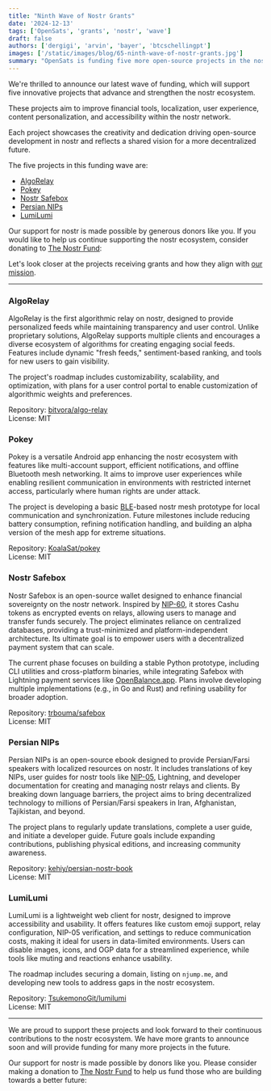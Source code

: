 ```yaml
---
title: "Ninth Wave of Nostr Grants"
date: '2024-12-13'
tags: ['OpenSats', 'grants', 'nostr', 'wave']
draft: false
authors: ['dergigi', 'arvin', 'bayer', 'btcschellingpt']
images: ['/static/images/blog/65-ninth-wave-of-nostr-grants.jpg']
summary: "OpenSats is funding five more open-source projects in the nostr ecosystem."
---
```


We're thrilled to announce our latest wave of funding, which will support five
innovative projects that advance and strengthen the nostr ecosystem.

These projects aim to improve financial tools, localization, user experience,
content personalization, and accessibility within the nostr network.

Each project showcases the creativity and dedication driving open-source
development in nostr and reflects a shared vision for a more decentralized
future.

The five projects in this funding wave are:

- [AlgoRelay](#algorelay)
- [Pokey](#pokey)
- [Nostr Safebox](#nostr-safebox)
- [Persian NIPs](#persian-nips)
- [LumiLumi](#lumilumi)

Our support for nostr is made possible by generous donors like you. If you would
like to help us continue supporting the nostr ecosystem, consider donating to
[The Nostr Fund](/funds/nostr):

<center>
    <DonateToNostrFundButton/>
</center>

Let's look closer at the projects receiving grants and how they align with [our
mission](/mission).

---

### AlgoRelay

AlgoRelay is the first algorithmic relay on nostr, designed to provide
personalized feeds while maintaining transparency and user control. Unlike
proprietary solutions, AlgoRelay supports multiple clients and encourages a
diverse ecosystem of algorithms for creating engaging social feeds. Features
include dynamic "fresh feeds," sentiment-based ranking, and tools for new users
to gain visibility.

The project's roadmap includes customizability, scalability, and optimization,
with plans for a user control portal to enable customization of algorithmic
weights and preferences.

Repository: [bitvora/algo-relay](https://github.com/bitvora/algo-relay)  
License: MIT

### Pokey

Pokey is a versatile Android app enhancing the nostr ecosystem with features
like multi-account support, efficient notifications, and offline Bluetooth mesh
networking. It aims to improve user experiences while enabling resilient
communication in environments with restricted internet access, particularly
where human rights are under attack.

The project is developing a basic
[BLE](https://web.archive.org/web/20170310111443/https://www.bluetooth.com/what-is-bluetooth-technology/how-it-works/low-energy)\-based
nostr mesh prototype for local communication and synchronization. Future
milestones include reducing battery consumption, refining notification handling,
and building an alpha version of the mesh app for extreme situations.

Repository: [KoalaSat/pokey](https://github.com/KoalaSat/pokey)  
License: MIT

### Nostr Safebox

Nostr Safebox is an open-source wallet designed to enhance financial sovereignty
on the nostr network. Inspired by
[NIP-60](https://github.com/nostr-protocol/nips/blob/master/60.md), it stores
Cashu tokens as encrypted events on relays, allowing users to manage and
transfer funds securely. The project eliminates reliance on centralized
databases, providing a trust-minimized and platform-independent architecture.
Its ultimate goal is to empower users with a decentralized payment system that
can scale.

The current phase focuses on building a stable Python prototype, including CLI
utilities and cross-platform binaries, while integrating Safebox with Lightning
payment services like [OpenBalance.app](https://openbalance.app/). Plans involve
developing multiple implementations (e.g., in Go and Rust) and refining
usability for broader adoption.

Repository: [trbouma/safebox](https://github.com/trbouma/safebox)  
License: MIT

### Persian NIPs

Persian NIPs is an open-source ebook designed to provide Persian/Farsi speakers
with localized resources on nostr. It includes translations of key NIPs, user
guides for nostr tools like
[NIP-05](https://github.com/nostr-protocol/nips/blob/master/05.md), Lightning,
and developer documentation for creating and managing nostr relays and clients.
By breaking down language barriers, the project aims to bring decentralized
technology to millions of Persian/Farsi speakers in Iran, Afghanistan,
Tajikistan, and beyond.

The project plans to regularly update translations, complete a user guide, and
initiate a developer guide. Future goals include expanding contributions,
publishing physical editions, and increasing community awareness.

Repository:
[kehiy/persian-nostr-book](https://github.com/kehiy/persian-nostr-book)  
License: MIT

### LumiLumi

LumiLumi is a lightweight web client for nostr, designed to improve
accessibility and usability. It offers features like custom emoji support, relay
configuration, NIP-05 verification, and settings to reduce communication costs,
making it ideal for users in data-limited environments. Users can disable
images, icons, and OGP data for a streamlined experience, while tools like
muting and reactions enhance usability.

The roadmap includes securing a domain, listing on `njump.me`, and developing
new tools to address gaps in the nostr ecosystem.

Repository: [TsukemonoGit/lumilumi](https://github.com/TsukemonoGit/lumilumi)  
License: MIT

---

We are proud to support these projects and look forward to their continuous
contributions to the nostr ecosystem. We have more grants to announce soon and
will provide funding for many more projects in the future.

Our support for nostr is made possible by donors like you. Please consider
making a donation to [The Nostr Fund](/funds/nostr) to help us fund those who
are building towards a better future:

<center>
    <DonateToNostrFundButton/>
</center>
